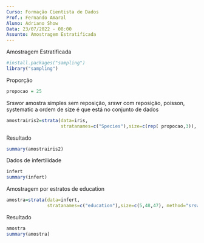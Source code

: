 ```yaml
---
Curso: Formação Cientista de Dados
Prof.: Fernando Amaral
Aluno: Adriano Show
Data: 23/07/2022 - 08:00
Assunto: Amostragem Estratificada
---
```

Amostragem Estratificada
```r
#install.packages("sampling")
library("sampling")
```

Proporção
```r
propocao = 25
```

Srswor amostra simples sem reposição, srswr com reposição, poisson, systematic
a ordem de size é que está no conjunto de dados
```r
amostrairis2=strata(data=iris,
                    stratanames=c("Species"),size=c(rep( propocao,3)), method="srswor")
```

Resultado
```r
summary(amostrairis2)
```

Dados de infertilidade
```r
infert
summary(infert)
```
Amostragem por estratos de education
```r
amostra=strata(data=infert,
               stratanames=c("education"),size=c(5,48,47), method="srswor")
```

Resultado
```r
amostra
summary(amostra)
```
